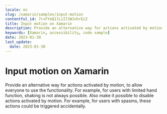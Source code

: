 ```yaml
---
locale: en
slug: /xamarin/samples/input-motion
contentful_id: 7rvFYeQ1lLiI7JWJvhrEzZ
title: Input motion on Xamarin
description: Provide an alternative way for actions activated by motion, to allow everyone to use the functionality.
keywords: [Xamarin, accessibility, code sample]
date: 2023-01-30
last_update:
  date: 2023-01-30
---
```


# Input motion on Xamarin

Provide an alternative way for actions activated by motion, to allow everyone to use the functionality. For example, for users with limited hand function, shaking is not always possible. Also make it possible to disable actions activated by motion. For example, for users with spasms, these actions could be triggered accidentally.

<CodeSample id="input-motion" framework="xamarin" locale="en"/>
